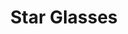 ---
title: "Star Glasses"
meta_title: "Star Glasses craft"
description: "Craft de Star Glasses"
rank: "c"
draft: false
name: "Star Glasses"
recipe_img: "https://wiki.pokexgames.com/images/9/9a/Star_Glasses.png"
level: 44
craft_time: 43200
result: 1
value_npc: 1
ingredients:
  - name: "Omanyte Toy"
    quantity: 1
    item_img: "https://wiki.pokexgames.com/images/0/0a/Omanyte_Toy.png"
    value_npc: 1
  - name: "Refined Style Point"
    quantity: 8
    item_img: "https://wiki.pokexgames.com/images/6/6b/Refined_style_point.png"
    value_npc: 1
---